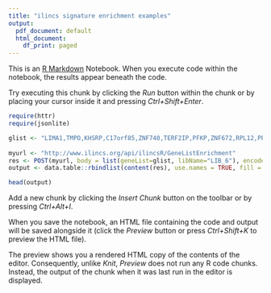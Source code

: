 ```yaml
---
title: "ilincs signature enrichment examples"
output:
  pdf_document: default
  html_document:
    df_print: paged
---
```


This is an [R Markdown](http://rmarkdown.rstudio.com) Notebook. When you execute code within the notebook, the results appear beneath the code. 

Try executing this chunk by clicking the *Run* button within the chunk or by placing your cursor inside it and pressing *Ctrl+Shift+Enter*. 

```r
require(httr)
require(jsonlite)

glist <- "LIMA1,TMPO,KHSRP,C17orf85,ZNF740,TERF2IP,PFKP,ZNF672,RPL12,PPP1R10,PDPK1,RPS6KA3,PRRC2C,NOLC1,UHRF1BP1L,CCNYL1,NFATC2IP,LARP4B,PRRC2A,WDR20,PAK2,NANS,EIF4A3,GPATCH8,MAP3K2,RPS6KA1,BRAF,PLEC,FASN,DPF2,LRWD1,ZC3HC1,DYRK1A,CDK1,RSF1,DDX54,NCOR2,CASC3,JUND,WDR26,SRRM1,HAT1,RBBP6,ABI1,NUP214,SMARCC1,MAP3K7,OCIAD1,KIF4A,CHAMP1,DHX16,UBE2O,THRAP3,ZC3H14,RBM17,FAM129B,TMSB4X,ANLN,AHNAK,MAP4,IQGAP3,FOSL2,FAM76B,ATAD2,ATRIP,TPX2,SYNRG,RBM14,BRD4,GPALPP1,SH3KBP1,MARK2,SRRM2,NUFIP2,ALS2,WAC,ATXN2L,HN1,RNF169,KIAA0930,CLTA,VPRBP,SLC38A1,ULK1,RPS6,NOC2L,HIST1H3A,H3F3A,ESR1,IGFBP2,PGR,RPS6KB1,MYC,PSAT1,GATA3,CAV1,JUN,MAPK14,CHI3L1,WWTR1,STAT3,AR,TSC2,PTCH1,MAML2,CCNB1,CNST,PTEN,BAD,ACACA,PRKCA,EGFR,COMT,CCNE1,MTOR,PRKAA1,CCNE2,YBX1,STMN1,TEP1,PCNA,TPT1,MALT1,FOXO3,MLLT10,FANCE,ETV6,COL6A1,TP53,ERBB2,CDH2,CD4,KIT,SERPINE1,PML,CCND1,FANCA,COL5A1,FGFR2,FN1,STK11,KIAA1324,CDK2,PARP1,MAP2K1,CTNNB1,EN1,IGF1R,GSN,CDH1,RAB25,FGFR1,TAZ,YAP1,BRCA2,JAZF1,MAPK8,RBM15,YWHAZ,PIK3CA,STAT6,BRCA1,CDKN1A,MYH11,ROPN1,MS4A1,TOP2A,CAPN1,CSRP1,AKR1C1,HIST1H1C,HNRNPA2B1,LAMA3,POLR2K,SLC7A2,SQLE,TPD52L2,MAPKAPK3,ALDH5A1,KLF4,KIAA0100,KIAA0355,TXNIP,SLC2A6,NOSIP,SLC29A3,PAK6,CHPT1,TRIB3,C17orf62,DENND2D,NOA1,C9orf3,TUBB"
 
myurl <- "http://www.ilincs.org/api/ilincsR/GeneListEnrichment"
res <- POST(myurl, body = list(geneList=glist, libName="LIB_6"), encode = "form")
output <- data.table::rbindlist(content(res), use.names = TRUE, fill = TRUE)

head(output)
```


Add a new chunk by clicking the *Insert Chunk* button on the toolbar or by pressing *Ctrl+Alt+I*.

When you save the notebook, an HTML file containing the code and output will be saved alongside it (click the *Preview* button or press *Ctrl+Shift+K* to preview the HTML file).

The preview shows you a rendered HTML copy of the contents of the editor. Consequently, unlike *Knit*, *Preview* does not run any R code chunks. Instead, the output of the chunk when it was last run in the editor is displayed.
